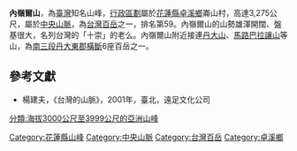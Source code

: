 {{Infobox Mountain
| 名稱 =內嶺爾山
| 照片 =
| 照片說明 =
| 海拔 = {{convert|3275|m|ft|0}}
| listing = [[台灣百岳|台灣百岳]]
| 位置 = {{TWN}}[[花蓮縣|花蓮縣]]
| 山脈 =[[中央山脈|中央山脈]]
| prominence ={{convert|287|m|ft|0}}
| coordinates = {{coord|23|34|53.6|N|121|11|46.3|E|type:mountain_region:TW|display=inline,title}}
| 地形圖 = 
| 類別 =
| 年齡 = 
| 最近噴發 =
| 首次登頂 =
| 最容易的攀登路線 =
| pushpin_map = Taiwan
| pushpin_map_caption = 
}}

'''內嶺爾山'''，為[[臺灣|臺灣]]知名山峰，[[台灣行政區劃|行政區劃]]屬於[[花蓮縣|花蓮縣]][[卓溪鄉|卓溪鄉]]崙山村，高達3,275公尺，屬於[[中央山脈|中央山脈]]，為[[台灣百岳|台灣百岳]]之一，排名第59。內嶺爾山的山勢雄渾開闊、盤基很大，名列台灣的「十崇」的老么。內嶺爾山附近接連[[丹大山|丹大山]]、[[馬路巴拉讓山|馬路巴拉讓山]]等山，為[[中央山脈大縱走#南三段|南三段]][[丹大東郡橫斷|丹大東郡橫斷]]6座百岳之一。

==參考文獻==
*楊建夫，《台灣的山脈》，2001年，臺北，遠足文化公司

{{Taiwan Top 100 Peaks}}

[[Category:花蓮縣山峰|Category:花蓮縣山峰]]
[[Category:中央山脈|Category:中央山脈]]
[[Category:台灣百岳|Category:台灣百岳]]
[[Category:卓溪鄉|Category:卓溪鄉]]
[[分類:海拔3000公尺至3999公尺的亞洲山峰|分類:海拔3000公尺至3999公尺的亞洲山峰]]